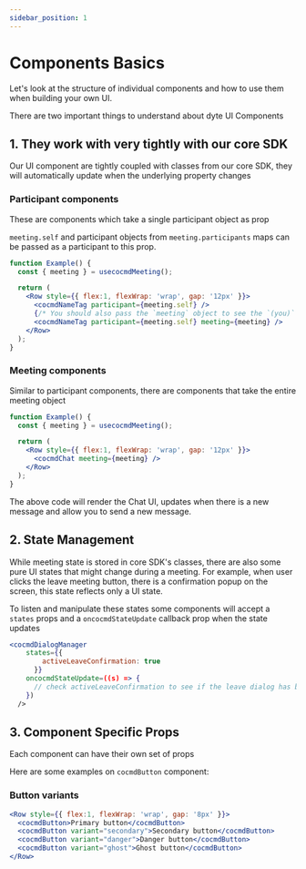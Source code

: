 ```yaml
---
sidebar_position: 1
---
```


# Components Basics

Let's look at the structure of individual components and how to use them when
building your own UI.

There are two important things to understand about dyte UI Components

## 1. They work with very tightly with our core SDK

Our UI component are tightly coupled with classes from our core SDK, they will
automatically update when the underlying property changes

### Participant components

These are components which take a single participant object as prop

`meeting.self` and participant objects from `meeting.participants` maps can be
passed as a participant to this prop.

```jsx
function Example() {
  const { meeting } = usecocmdMeeting();

  return (
    <Row style={{ flex:1, flexWrap: 'wrap', gap: '12px' }}>
      <cocmdNameTag participant={meeting.self} />
      {/* You should also pass the `meeting` object to see the `(you)` text */}
      <cocmdNameTag participant={meeting.self} meeting={meeting} />
    </Row>
  );
}
```

### Meeting components

Similar to participant components, there are components that take the entire
meeting object

```jsx
function Example() {
  const { meeting } = usecocmdMeeting();

  return (
    <Row style={{ flex:1, flexWrap: 'wrap', gap: '12px' }}>
      <cocmdChat meeting={meeting} />
    </Row>
  );
}
```

The above code will render the Chat UI, updates when there is a new message and
allow you to send a new message.

## 2. State Management

While meeting state is stored in core SDK's classes, there are also some pure UI
states that might change during a meeting. For example, when user clicks the
leave meeting button, there is a confirmation popup on the screen, this state
reflects only a UI state.

To listen and manipulate these states some components will accept a `states`
props and a `oncocmdStateUpdate` callback prop when the state updates

```jsx
<cocmdDialogManager
    states={{
        activeLeaveConfirmation: true
      }}
    oncocmdStateUpdate=((s) => {
      // check activeLeaveConfirmation to see if the leave dialog has been closed
    })
  />

```

## 3. Component Specific Props

Each component can have their own set of props

Here are some examples on `cocmdButton` component:

### Button variants

```jsx
<Row style={{ flex:1, flexWrap: 'wrap', gap: '8px' }}>
  <cocmdButton>Primary button</cocmdButton>
  <cocmdButton variant="secondary">Secondary button</cocmdButton>
  <cocmdButton variant="danger">Danger button</cocmdButton>
  <cocmdButton variant="ghost">Ghost button</cocmdButton>
</Row>
```
